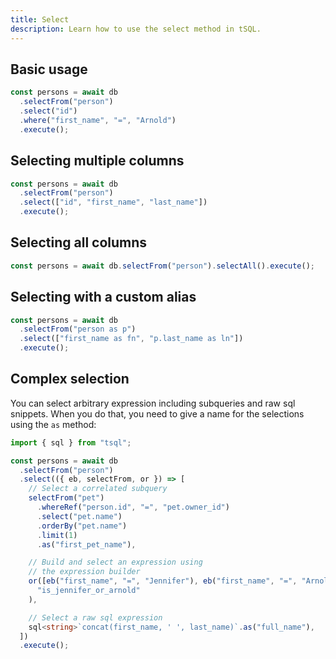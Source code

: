 ```yaml
---
title: Select
description: Learn how to use the select method in tSQL.
---
```


## Basic usage

```ts
const persons = await db
  .selectFrom("person")
  .select("id")
  .where("first_name", "=", "Arnold")
  .execute();
```

## Selecting multiple columns

```ts
const persons = await db
  .selectFrom("person")
  .select(["id", "first_name", "last_name"])
  .execute();
```

## Selecting all columns

```ts
const persons = await db.selectFrom("person").selectAll().execute();
```

## Selecting with a custom alias

```ts
const persons = await db
  .selectFrom("person as p")
  .select(["first_name as fn", "p.last_name as ln"])
  .execute();
```

## Complex selection

You can select arbitrary expression including subqueries and raw sql snippets. When you do that, you need to give a name for the selections using the `as` method:

```ts
import { sql } from "tsql";

const persons = await db
  .selectFrom("person")
  .select(({ eb, selectFrom, or }) => [
    // Select a correlated subquery
    selectFrom("pet")
      .whereRef("person.id", "=", "pet.owner_id")
      .select("pet.name")
      .orderBy("pet.name")
      .limit(1)
      .as("first_pet_name"),

    // Build and select an expression using
    // the expression builder
    or([eb("first_name", "=", "Jennifer"), eb("first_name", "=", "Arnold")]).as(
      "is_jennifer_or_arnold"
    ),

    // Select a raw sql expression
    sql<string>`concat(first_name, ' ', last_name)`.as("full_name"),
  ])
  .execute();
```
